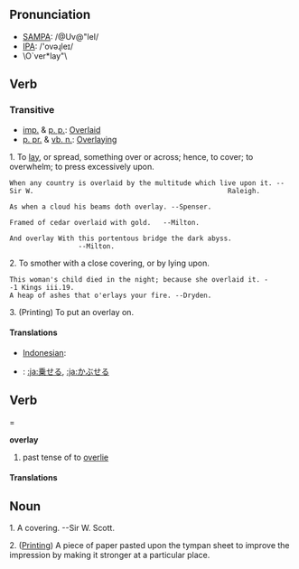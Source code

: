 == Pronunciation ==
*[[w:SAMPA|SAMPA]]: /@Uv@"leI/
*[[w:IPA|IPA]]: /'ovəɻleɪ/
* \O`ver*lay"\
== Verb ==
=== Transitive===
* [[imp.]] & [[p. p.]]:  [[Overlaid]]
* [[p. pr.]] & [[vb. n.]]: [[Overlaying]]

1. To [[lay]], or spread, something over or across; hence, to cover; to overwhelm; to press excessively upon.

 When any country is overlaid by the multitude which live upon it. --Sir W.                                                Raleigh. 

 As when a cloud his beams doth overlay. --Spenser.

 Framed of cedar overlaid with gold.   --Milton.

 And overlay With this portentous bridge the dark abyss.                                --Milton.

2. To smother with a close covering, or by lying upon.

 This woman's child died in the night; because she overlaid it. --1 Kings iii.19.  
 A heap of ashes that o'erlays your fire. --Dryden.

3. (Printing) To put an overlay on.

==== Translations ====
*[[Indonesian]]: [[]]
*{{Japanese}}: [[:ja:乗せる]], [[:ja:かぶせる]]

== Verb ===

'''overlay'''

# past tense of to [[overlie]]

==== Translations ====

== Noun ==
1. A covering. --Sir W. Scott.

2. ([[Printing]]) A piece of paper pasted upon the tympan sheet to improve the impression by making it stronger at a particular place.
